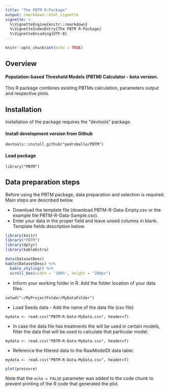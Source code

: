 ```yaml
---
title: "The PBTM R-Package"
output: rmarkdown::html_vignette
vignette: >
  %\VignetteEngine{knitr::rmarkdown}
  %\VignetteIndexEntry{The PBTM R-Package}
  %\VignetteEncoding{UTF-8}
---
```


```r
knitr::opts_chunk$set(echo = TRUE)
```

## Overview
#### Population-based Threshold Models (PBTM) Calculator - beta version. 
This R package combines existing PBTMs calculation, parameters output and respective plots. 

## Installation 
Installation of the package requires the "devtools" package. 

#### Install development version from Github
```
devtools::install_github("pedrobello/PBTM")
```

#### Load package
```
library("PBTM")
```

## Data preparation steps

Before using the PBTM package, data preparation and selection is required. Main steps are described below.

*    Download the template file (download PBTM-R-Data-Empty.csv or the example file PBTM-R-Data-Sample.csv).
*    Enter your data in the proper field and leave unsed columns in blank. Template fields description below.

```r
library(knitr)
library("PBTM")
library(dplyr)
library(kableExtra)
```

```r
data(DatasetDesc)
kable(DatasetDesc) %>%
  kable_styling() %>%
  scroll_box(width = "100%", height = "200px")

```

*    Inform your working folder in R. Add the folder location of your data files.
```
setwd("~/MyProjectFolder/MyDataFolder")
```
*    Load Seeds data - Add the name of the data file (csv file)
```
mydata <- read.csv("PBTM-R-Data-MyData.csv", header=T)
```
*    In case the data file has treatments the will be used in certain models, filter the data that will be used to calculate that particular model.
```
mydata <- read.csv("PBTM-R-Data-MyData.csv", header=T)
```
*    Reference the filtered data to the RawModelDt data table. 
```
mydata <- read.csv("PBTM-R-Data-MyData.csv", header=T)
```







```r
plot(pressure)
```

Note that the `echo = FALSE` parameter was added to the code chunk to prevent printing of the R code that generated the plot.

